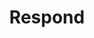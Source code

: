 ---
title: Respond
openapi-schema: respond
description: |
    This is an event developers may broadcast to Tavus.

    By broadcasting this event, you are able to send text for the replica to respond to. The text you provide in the event will essentially be treated as the user transcript, and will be responded to as if the user had uttered those phrases during conversation.
---